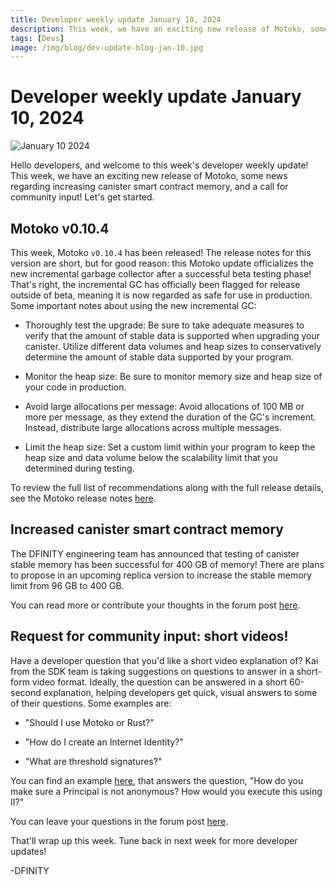```yaml
---
title: Developer weekly update January 10, 2024
description: This week, we have an exciting new release of Motoko, some news regarding increasing canister smart contract memory, and a call for community input!
tags: [Devs]
image: /img/blog/dev-update-blog-jan-10.jpg
---
```


# Developer weekly update January 10, 2024

![January 10 2024](../../static/img/blog/dev-update-blog-jan-10.jpg)

Hello developers, and welcome to this week's developer weekly update! This week, we have an exciting new release of Motoko, some news regarding increasing canister smart contract memory, and a call for community input! Let's get started.

## Motoko v0.10.4

This week, Motoko `v0.10.4` has been released! The release notes for this version are short, but for good reason: this Motoko update officializes the new incremental garbage collector after a successful beta testing phase! That's right, the incremental GC has officially been flagged for release outside of beta, meaning it is now regarded as safe for use in production. Some important notes about using the new incremental GC:

- Thoroughly test the upgrade: Be sure to take adequate measures to verify that the amount of stable data is supported when upgrading your canister. Utilize different data volumes and heap sizes to conservatively determine the amount of stable data supported by your program. 

- Monitor the heap size: Be sure to monitor memory size and heap size of your code in production.

- Avoid large allocations per message: Avoid allocations of 100 MB or more per message, as they extend the duration of the GC's increment. Instead, distribute large allocations across multiple messages.

- Limit the heap size: Set a custom limit within your program to keep the heap size and data volume below the scalability limit that you determined during testing. 

To review the full list of recommendations along with the full release details, see the Motoko release notes [here](https://github.com/dfinity/motoko/releases/tag/0.10.4).

## Increased canister smart contract memory

The DFINITY engineering team has announced that testing of canister stable memory has been successful for 400 GB of memory! There are plans to propose in an upcoming replica version to increase the stable memory limit from 96 GB to 400 GB. 

You can read more or contribute your thoughts in the forum post [here](https://forum.dfinity.org/t/increased-canister-smart-contract-memory/6148/173).

## Request for community input: short videos!

Have a developer question that you'd like a short video explanation of? Kai from the SDK team is taking suggestions on questions to answer in a short-form video format. Ideally, the question can be answered in a short 60-second explanation, helping developers get quick, visual answers to some of their questions. Some examples are:

- "Should I use Motoko or Rust?"

- "How do I create an Internet Identity?"

- "What are threshold signatures?"

You can find an example [here](https://www.youtube.com/shorts/_AKZwwG6Z_k), that answers the question, "How do you make sure a Principal is not anonymous? How would you execute this using II?"

You can leave your questions in the forum post [here](https://forum.dfinity.org/t/video-short-suggestions/26368).

That'll wrap up this week. Tune back in next week for more developer updates!

-DFINITY
